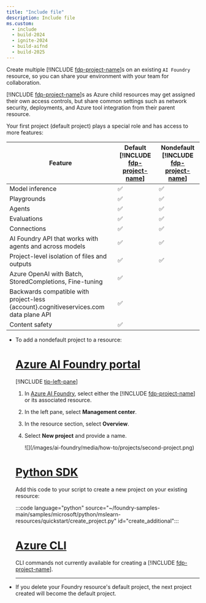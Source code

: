 ```yaml
---
title: "Include file"
description: Include file
ms.custom:
  - include
  - build-2024
  - ignite-2024
  - build-aifnd
  - build-2025
---
```



Create multiple [!INCLUDE [fdp-project-name](fdp-project-name)]s on an existing `AI Foundry` resource, so you can share your environment with your team for collaboration. 

[!INCLUDE [fdp-project-name](fdp-project-name)]s as Azure child resources may get assigned their own access controls, but share common settings such as network security, deployments, and Azure tool integration from their parent resource.

Your first project (default project) plays a special role and has access to more features:

| Feature | Default [!INCLUDE [fdp-project-name](fdp-project-name)] | Nondefault [!INCLUDE [fdp-project-name](fdp-project-name)] |
|--|--|--|
| Model inference | ✅ | ✅ |
| Playgrounds | ✅ | ✅ |
| Agents | ✅ | ✅ |
| Evaluations | ✅ | ✅ |
| Connections | ✅ | ✅ |
| AI Foundry API that works with agents and across models | ✅ | ✅ |
| Project-level isolation of files and outputs | ✅ | ✅ |
| Azure OpenAI with Batch, StoredCompletions, Fine-tuning | ✅ |  |
| Backwards compatible with project-less {account}.cognitiveservices.com data plane API | ✅ |  |
| Content safety | ✅ |  |

* To add a nondefault project to a resource:
    
    # [Azure AI Foundry portal](#tab/ai-foundry)
    
    [!INCLUDE [tip-left-pane](tip-left-pane)]
    
    1. In [Azure AI Foundry](https://ai.azure.com/?cid=learnDocs), select either the [!INCLUDE [fdp-project-name](fdp-project-name)] or its associated resource.
    1. In the left pane, select **Management center**.
    1. In the resource section, select  **Overview**.
    1. Select **New project** and provide a name.
    
        <Frame>
            ![](/images/ai-foundry/media/how-to/projects/second-project.png)
        </Frame>

    
    # [Python SDK](#tab/python)
    
    Add this code to your script to create a new project on your existing resource:

    :::code language="python" source="~/foundry-samples-main/samples/microsoft/python/mslearn-resources/quickstart/create_project.py" id="create_additional":::
    
    
    # [Azure CLI](#tab/azurecli)

    CLI commands not currently available for creating a [!INCLUDE [fdp-project-name](fdp-project-name)].

    ---

* If you delete your Foundry resource's default project, the next project created will become the default project. 

